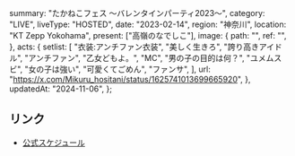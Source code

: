   summary: "たかねこフェス 〜バレンタインパーティ2023〜",
  category: "LIVE",
  liveType: "HOSTED",
  date: "2023-02-14",
  region: "神奈川",
  location: "KT Zepp Yokohama",
  present: ["高嶺のなでしこ"],
  image: {
    path: "",
    ref: "",
  },
  acts: {
    setlist: [
      "衣装:アンチファン衣装",
      "美しく生きろ",
      "誇り高きアイドル",
      "アンチファン",
      "乙女どもよ。",
      "MC",
      "男の子の目的は何？",
      "ユメムスビ",
      "女の子は強い",
      "可愛くてごめん",
      "ファンサ",
    ],
    url: "https://x.com/Mikuru_hositani/status/1625741013699665920",
  },
  updatedAt: "2024-11-06",
};

## リンク

- [公式スケジュール](https://takanenonadeshiko.jp/?p=658)
